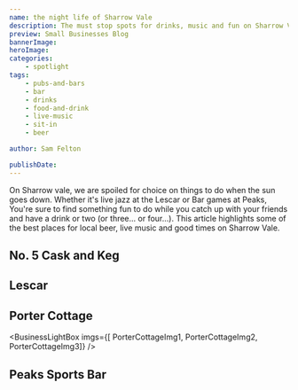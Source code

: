 ```yaml
---
name: the night life of Sharrow Vale
description: The must stop spots for drinks, music and fun on Sharrow Vale.
preview: Small Businesses Blog
bannerImage: 
heroImage: 
categories:
    - spotlight
tags:
    - pubs-and-bars
    - bar
    - drinks
    - food-and-drink
    - live-music
    - sit-in
    - beer

author: Sam Felton

publishDate: 
---
```



On Sharrow vale, we are spoiled for choice on things to do when the sun goes down. Whether it's live jazz 
at the Lescar or Bar games at Peaks, You're sure to find something fun to do while you catch up 
with your friends and have a drink or two (or three... or four...). This article highlights some of the best
places for local beer, live music and good times on Sharrow Vale.

## No. 5 Cask and Keg

<ProsConsList pros={[]} cons={[]} listing="cask-and-keg"/>

<BusinessTags businessKey="cask-and-keg"/>

## Lescar

## Porter Cottage


<BusinessLightBox imgs={[
    PorterCottageImg1,
    PorterCottageImg2,
    PorterCottageImg3]}
/>

<ProsConsList pros={[]} cons={[]} listing="the-porter-cottage"/>

<BusinessTags businessKey="the-porter-cottage"/>

## Peaks Sports Bar